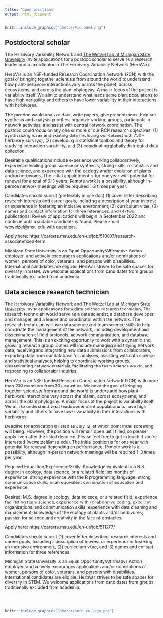 ```yaml
---
title: "Open positions"
output: html_document
---
```


```r
knitr::include_graphics("photos/Pic band.png")
```

## Postdoctoral scholar

The Herbivory Variability Network and [The Wetzel Lab at Michigan State University](https://wetzellab.com) invite applications for a postdoc scholar to serve as a research leader and a coordinator in The Herbivory Variability Network (HerbVar).

HerbVar is an NSF-funded Research Coordination Network (RCN) with the goal of bringing together scientists from around the world to understand how plant-herbivore interactions vary across the planet, across ecosystems, and across the plant phylogeny. A major focus of the project is variability itself. We aim to understand what leads some plant populations to have high variability and others to have lower variability in their interactions with herbivores.

The postdoc would analyze data, write papers, give presentations, help set synthesis and analysis priorities, organize working groups, participate in network activities, and assist with central network coordination. The postdoc could focus on any one or more of our RCN research objectives: (1) synthesizing ideas and existing data (including our dataset with 750+ herbivory surveys), (2) developing a statistical toolbox and theory for studying interaction variability, and (3) coordinating globally distributed data collection.

Desirable qualifications include experience working collaboratively, experience leading group science or synthesis, strong skills in statistics and data science, and experience with the ecology and/or evolution of plants and/or herbivores. The initial appointment is for one year with potential for renewal for a total of 2-3 years. Remote work is a possibility, although in-person network meetings will be required 1-3 times per year.

Candidates should submit (preferably in one doc) (1) cover letter describing research interests and career goals, including a description of your interest or experience in fostering an inclusive environment, (2) curriculum vitae, (3) names and contact information for three references, and (4) two publications. Review of applications will begin in September 2022 and continue until a suitable candidate is found. Please email wcwetzel@msu.edu with questions.

Apply here: https://careers.msu.edu/en-us/job/510807/research-associatefixed-term

Michigan State University is an Equal Opportunity/Affirmative Action employer, and actively encourages applications and/or nominations of women, persons of color, veterans, and persons with disabilities. International candidates are eligible. HerbVar strives to be safe spaces for diversity in STEM. We welcome applications from candidates from groups traditionally excluded from academia.


## Data science research technician

The Herbivory Variability Network and [The Wetzel Lab at Michigan State University](https://wetzellab.com) invite applications for a data science research technician. The research technician would serve as a data scientist, a database developer and manager, and a leader and coordinator within the network. The research technician will use data science and team science skills to help coordinate the management of the network, including development and dissemination of field protocols, network communication, and database management. This is an exciting opportunity to work with a dynamic and growing research group. Duties will include managing and tidying network data, receiving and integrating new data submissions from collaborators, exporting data from our database for analyses, assisting with data science and statistical analyses, helping to coordinate working groups, disseminating network materials, facilitating the team science we do, and responding to collaborator inquiries.

HerbVar is an NSF-funded Research Coordination Network (RCN) with more than 200 members from 30+ counties. We have the goal of bringing together scientists from around the world to understand how plant-herbivore interactions vary across the planet, across ecosystems, and across the plant phylogeny. A major focus of the project is variability itself. We aim to understand what leads some plant populations to have high variability and others to have lower variability in their interactions with herbivores.

Deadline for application is listed as July 12, at which point initial screening will being. However, the position will remain open until filled, so please apply even after the listed deadline. Please feel free to get in touch if you’re interested (wcwetzel@msu.edu). The initial position is for one year with potential for renewal depending on performance. Remote work is a possibility, although in-person network meetings will be required 1-3 times per year.

Required Education/Experience/Skills:
Knowledge equivalent to a B.S. degree in ecology, data science, or a related field; six months of experience; strong experience with the R programming language; strong communication skills; or an equivalent combination of education and experience. 

Desired:
M.S. degree in ecology, data science, or a related field; experience facilitating team science; experience with collaborative coding; excellent organizational and communication skills; experience with data cleaning and management; knowledge of the ecology of plants and/or herbivores; passion for science and creativity in the face of obstacles.

Apply here: https://careers.msu.edu/en-us/job/511277/

Candidates should submit (1) cover letter describing research interests and career goals, including a description of interest or experience in fostering an inclusive environment, (2) curriculum vitae, and (3) names and contact information for three references.

Michigan State University is an Equal Opportunity/Affirmative Action employer, and actively encourages applications and/or nominations of women, persons of color, veterans, and persons with disabilities. International candidates are eligible. HerbVar strives to be safe spaces for diversity in STEM. We welcome applications from candidates from groups traditionally excluded from academia.

<br>
<br>

```r
knitr::include_graphics("photos/herb_collage.png")
```